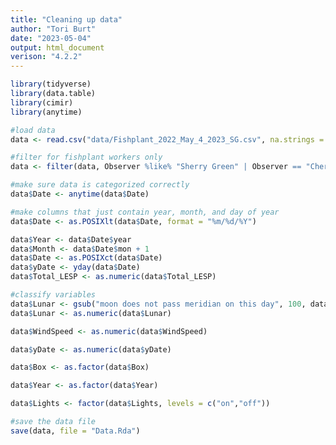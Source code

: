 ```yaml
---
title: "Cleaning up data"
author: "Tori Burt"
date: "2023-05-04"
output: html_document
verison: "4.2.2"
---
```


```r

library(tidyverse)
library(data.table)
library(cimir)
library(anytime)

```

```r

#load data
data <- read.csv("data/Fishplant_2022_May_4_2023_SG.csv", na.strings = c("", "NA"))

#filter for fishplant workers only
data <- filter(data, Observer %like% "Sherry Green" | Observer == "Cheryl")

#make sure data is categorized correctly
data$Date <- anytime(data$Date)

#make columns that just contain year, month, and day of year
data$Date <- as.POSIXlt(data$Date, format = "%m/%d/%Y")

data$Year <- data$Date$year
data$Month <- data$Date$mon + 1
data$Date <- as.POSIXct(data$Date)
data$yDate <- yday(data$Date)
data$Total_LESP <- as.numeric(data$Total_LESP)

#classify variables 
data$Lunar <- gsub("moon does not pass meridian on this day", 100, data$Lunar)
data$Lunar <- as.numeric(data$Lunar)

data$WindSpeed <- as.numeric(data$WindSpeed)

data$yDate <- as.numeric(data$yDate)

data$Box <- as.factor(data$Box)

data$Year <- as.factor(data$Year)

data$Lights <- factor(data$Lights, levels = c("on","off"))

#save the data file
save(data, file = "Data.Rda")

```
